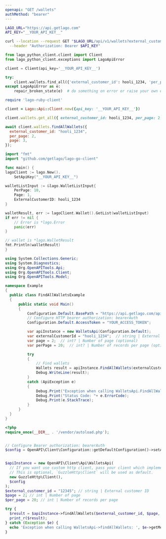 ```yaml
---
openapi: "GET /wallets"
authMethod: "bearer"
---
```


<RequestExample>

```bash cURL
LAGO_URL="https://api.getlago.com"
API_KEY="__YOUR_API_KEY__"

curl --location --request GET "$LAGO_URL/api/v1/wallets?external_customer_id&per_page=2&page=1" \
  --header "Authorization: Bearer $API_KEY"
```

```python Python
from lago_python_client.client import Client
from lago_python_client.exceptions import LagoApiError

client = Client(api_key='__YOUR_API_KEY__')

try:
    client.wallets.find_all({'external_customer_id': hooli_1234, 'per_page': 2, 'page': 1})
except LagoApiError as e:
    repair_broken_state(e)  # do something on error or raise your own exception
```

```ruby Ruby
require 'lago-ruby-client'

client = Lago::Api::Client.new({api_key: '__YOUR_API_KEY__'})

client.wallets.get_all({ external_customer_id: hooli_1234, per_page: 2, page: 3 })
```

```js Javascript
await client.wallets.findAllWallets({
  external_customer_id: "hooli_1234",
  per_page: 2,
  page: 3,
});
```

```go Go
import "fmt"
import "github.com/getlago/lago-go-client"

func main() {
lagoClient := lago.New().
    SetApiKey("__YOUR_API_KEY__")

walletListInput := &lago.WalletListInput{
    PerPage: 10,
    Page: 1,
    ExternalCustomerID: hooli_1234
}

walletResult, err := lagoClient.Wallet().GetList(walletListInput)
if err != nil {
    // Error is *lago.Error
    panic(err)
}

// wallet is *lago.WalletResult
fmt.Println(walletResult)
}
```

```csharp C#
using System.Collections.Generic;
using System.Diagnostics;
using Org.OpenAPITools.Api;
using Org.OpenAPITools.Client;
using Org.OpenAPITools.Model;

namespace Example
{
  public class FindAllWalletsExample
  {
      public static void Main()
      {
          Configuration.Default.BasePath = "https://api.getlago.com/api/v1";
          // Configure HTTP bearer authorization: bearerAuth
          Configuration.Default.AccessToken = "YOUR_ACCESS_TOKEN";

          var apiInstance = new WalletsApi(Configuration.Default);
          var externalCustomerId = "hooli_1234";  // string | External customer ID
          var page = 2;  // int? | Number of page (optional)
          var perPage = 20;  // int? | Number of records per page (optional)

          try
          {
              // Find wallets
              Wallets result = apiInstance.FindAllWallets(externalCustomerId, page, perPage);
              Debug.WriteLine(result);
          }
          catch (ApiException e)
          {
              Debug.Print("Exception when calling WalletsApi.FindAllWallets: " + e.Message );
              Debug.Print("Status Code: "+ e.ErrorCode);
              Debug.Print(e.StackTrace);
          }
      }
  }
}
```

```php PHP
<?php
require_once(__DIR__ . '/vendor/autoload.php');


// Configure Bearer authorization: bearerAuth
$config = OpenAPI\Client\Configuration::getDefaultConfiguration()->setAccessToken('YOUR_ACCESS_TOKEN');


$apiInstance = new OpenAPI\Client\Api\WalletsApi(
  // If you want use custom http client, pass your client which implements `GuzzleHttp\ClientInterface`.
  // This is optional, `GuzzleHttp\Client` will be used as default.
  new GuzzleHttp\Client(),
  $config
);
$external_customer_id = "12345"; // string | External customer ID
$page = 2; // int | Number of page
$per_page = 20; // int | Number of records per page

try {
  $result = $apiInstance->findAllWallets($external_customer_id, $page, $per_page);
  print_r($result);
} catch (Exception $e) {
  echo 'Exception when calling WalletsApi->findAllWallets: ', $e->getMessage(), PHP_EOL;
}
```

</RequestExample>

